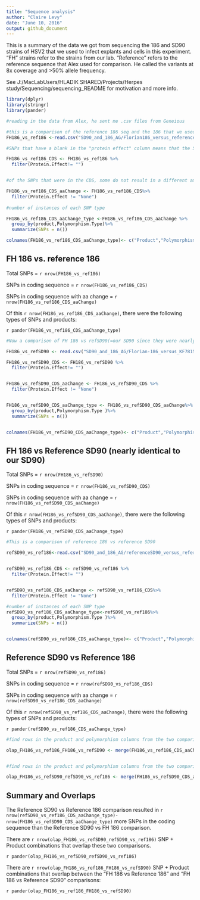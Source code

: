 ```yaml
---
title: "Sequence analysis"
author: "Claire Levy"
date: "June 10, 2016"
output: github_document
---
```


This is a summary of the data we got from sequencing the 186 and SD90 strains of HSV2 that we used to infect explants and cells in this experiment. "FH" strains refer to the strains from our lab. "Reference" refers to the reference sequence that Alex used for comparison. He called the variants at 8x coverage and >50% allele frequency.

See J:/MacLabUsers/HLADIK SHARED/Projects/Herpes study/Sequencing/sequencing_README for motivation and more info.


```r
library(dplyr)
library(stringr)
library(pander)

#reading in the data from Alex, he sent me .csv files from Geneious

#this is a comparison of the reference 186 seq and the 186 that we used in the experiment
FH186_vs_ref186 <-read.csv("SD90_and_186_AG/Florian186_versus_reference186.csv")

#SNPs that have a blank in the "protein effect" column means that the SNP is not in the coding sequence. The following is  the SNPs that WERE in the coding sequence.

FH186_vs_ref186_CDS <- FH186_vs_ref186 %>%
  filter(Protein.Effect!= "")


#of the SNPs that were in the CDS, some do not result in a different amino acid (have "none" in the Protein Effect column). The following are the SNPs that DO result in a coding change.

FH186_vs_ref186_CDS_aaChange <- FH186_vs_ref186_CDS%>%
  filter(Protein.Effect != "None")
  
#number of instances of each SNP type

FH186_vs_ref186_CDS_aaChange_type <-FH186_vs_ref186_CDS_aaChange %>%
  group_by(product,Polymorphism.Type)%>%
  summarize(SNPs = n())

colnames(FH186_vs_ref186_CDS_aaChange_type)<- c("Product","Polymorphism","SNPs")

```



## FH 186 vs. reference 186


Total SNPs = `r nrow(FH186_vs_ref186)`

SNPs in coding sequence = `r nrow(FH186_vs_ref186_CDS)`

SNPs in coding sequence with aa change = `r nrow(FH186_vs_ref186_CDS_aaChange)`

Of this `r nrow(FH186_vs_ref186_CDS_aaChange)`, there were the following types of SNPs and products:

`r pander(FH186_vs_ref186_CDS_aaChange_type)`

```r
#Now a comparison of FH 186 vs refSD90(=our SD90 since they were nearly identical)

FH186_vs_refSD90 <- read.csv("SD90_and_186_AG/Florian-186_versus_KF781518.csv")

FH186_vs_refSD90_CDS <- FH186_vs_refSD90 %>%
  filter(Protein.Effect!= "")


FH186_vs_refSD90_CDS_aaChange <- FH186_vs_refSD90_CDS %>%
  filter(Protein.Effect != "None")


FH186_vs_refSD90_CDS_aaChange_type <- FH186_vs_refSD90_CDS_aaChange%>%
  group_by(product,Polymorphism.Type )%>%
  summarize(SNPs = n())


colnames(FH186_vs_refSD90_CDS_aaChange_type)<- c("Product","Polymorphism","SNPs")


```

## FH 186 vs Reference SD90 (nearly identical to our SD90)

Total SNPs = `r nrow(FH186_vs_refSD90)`

SNPs in coding sequence = `r nrow(FH186_vs_refSD90_CDS)`

SNPs in coding sequence with aa change = `r nrow(FH186_vs_refSD90_CDS_aaChange)`

Of this `r nrow(FH186_vs_refSD90_CDS_aaChange)`, there were the following types of SNPs and products:


`r pander(FH186_vs_refSD90_CDS_aaChange_type)`

```r

#This is a comparison of reference 186 vs reference SD90

refSD90_vs_ref186<-read.csv("SD90_and_186_AG/referenceSD90_versus_reference186.csv")


refSD90_vs_ref186_CDS <- refSD90_vs_ref186 %>%
  filter(Protein.Effect!= "")


refSD90_vs_ref186_CDS_aaChange <- refSD90_vs_ref186_CDS%>%
  filter(Protein.Effect != "None")

#number of instances of each SNP type
refSD90_vs_ref186_CDS_aaChange_type<-refSD90_vs_ref186%>%
  group_by(product,Polymorphism.Type )%>%
  summarize(SNPs = n())


colnames(refSD90_vs_ref186_CDS_aaChange_type)<- c("Product","Polymorphism","SNPs")
```

## Reference SD90 vs Reference 186

Total SNPs = `r nrow(refSD90_vs_ref186)`

SNPs in coding sequence = `r nrow(refSD90_vs_ref186_CDS)`

SNPs in coding sequence with aa change = `r nrow(refSD90_vs_ref186_CDS_aaChange)`

Of this `r nrow(refSD90_vs_ref186_CDS_aaChange)`, there were the following types of SNPs and products:



`r pander(refSD90_vs_ref186_CDS_aaChange_type)`



```r

#find rows in the product and polymorphism columns from the two comparisions FH186_vs_ref186 & FH186_vs_refSD90 that are the same.

olap_FH186_vs_ref186_FH186_vs_refSD90 <- merge(FH186_vs_ref186_CDS_aaChange_type[,1:2],FH186_vs_refSD90_CDS_aaChange_type[,1:2])


#find rows in the product and polymorphism columns from the two comparisions FH186_vs_refSD90 & ref186_vs_refSD90 that are the same.

olap_FH186_vs_refSD90_refSD90_vs_ref186 <- merge(FH186_vs_refSD90_CDS_aaChange_type[,1:2],refSD90_vs_ref186_CDS_aaChange_type[,1:2])

```

## Summary and Overlaps

The Reference SD90 vs Reference 186 comparison resulted in `r nrow(refSD90_vs_ref186_CDS_aaChange_type)- nrow(FH186_vs_refSD90_CDS_aaChange_type)` more SNPs in the coding sequence than the Reference SD90 vs FH 186 comparison.

There are `r nrow(olap_FH186_vs_refSD90_refSD90_vs_ref186)` SNP + Product combinations that overlap these two comparisons.

`r pander(olap_FH186_vs_refSD90_refSD90_vs_ref186)`


There are `r nrow(olap_FH186_vs_ref186_FH186_vs_refSD90)` SNP + Product combinations that overlap between the "FH 186 vs Reference 186" and "FH 186 vs Reference SD90" comparisons:

`r pander(olap_FH186_vs_ref186_FH186_vs_refSD90)`